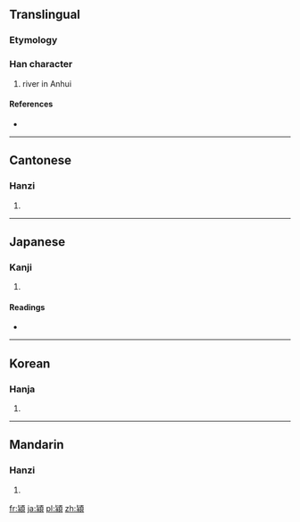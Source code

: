 {{also|颍}}
==Translingual==

===Etymology===
{{Han compound|水|頃|c1=s|c2=p|t1=river|ls=psc}}

===Han character===
{{Han char|rn=85|rad=水|as=11|sn=15|four=2128<sub>6</sub>|canj=心水一月金 (PEMBC)|ids=⿰⿱匕水頁 }}

# river in Anhui

====References====
* {{Han ref|kx=0648.110|dkj=18188|dj=1058.040|hdz=74369.070|uh=6F41|ud=28481|bh=E5F9|bd=58873}}

----

==Cantonese==

===Hanzi===
{{yue-hanzi|jyut=|y=wing6|sim=颍}}

# {{defn|Cantonese|sort=水11}}

----

==Japanese==

===Kanji===
{{ja-kanji|grade=|rs=水11}}

# {{defn|Japanese|sort=水11}}

====Readings====
* {{ja-readings|on=[[えい]] (ei)|kun=}}

----

==Korean==

===Hanja===
{{ko-hanja|hangeul=영|eumhun=강이름 영|rv=yeong|mr=yŏng|y=yeng}}

# {{defn|Korean|sort=水11}}

----

==Mandarin==

===Hanzi===
{{cmn-hanzi|sim=颍|pin=[[yǐng]] ([[ying3]])|wg=ying<sup>3</sup>}}

# {{defn|Mandarin|sort=水11}}

[[fr:潁]]
[[ja:潁]]
[[pl:潁]]
[[zh:潁]]
